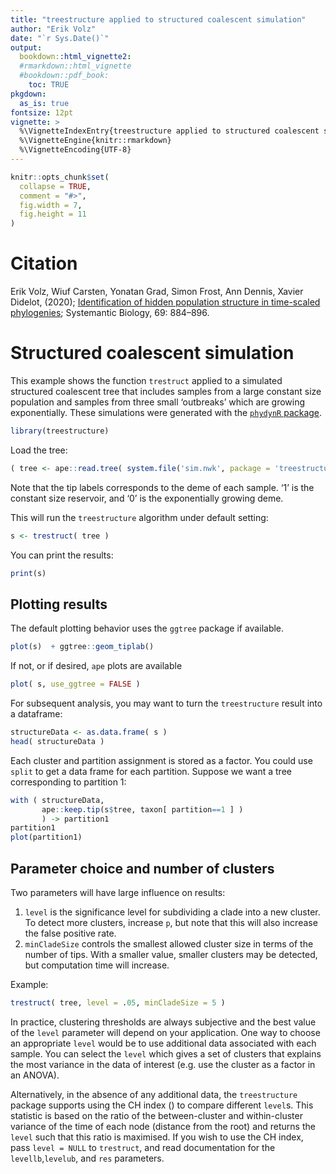 ```yaml
---
title: "treestructure applied to structured coalescent simulation"
author: "Erik Volz"
date: "`r Sys.Date()`"
output: 
  bookdown::html_vignette2:
  #rmarkdown::html_vignette
  #bookdown::pdf_book:
    toc: TRUE
pkgdown:
  as_is: true
fontsize: 12pt
vignette: >
  %\VignetteIndexEntry{treestructure applied to structured coalescent simulation}
  %\VignetteEngine{knitr::rmarkdown}
  %\VignetteEncoding{UTF-8}
---
```


```r
knitr::opts_chunk$set(
  collapse = TRUE,
  comment = "#>",
  fig.width = 7,
  fig.height = 11
)
```


# Citation

Erik Volz, Wiuf Carsten, Yonatan Grad, Simon Frost, Ann Dennis, Xavier Didelot, 
(2020); [Identification of hidden population structure in time-scaled phylogenies](https://academic.oup.com/sysbio/article/69/5/884/5734655); 
Systemantic Biology, 69: 884–896.


# Structured coalescent simulation 

This example shows the function `trestruct` applied to a simulated structured 
coalescent tree that includes samples from a large constant size population and 
samples from three small 'outbreaks' which are growing exponentially. 
These simulations were generated with the [`phydynR` package](https://emvolz-phylodynamics.github.io/phydynR). 

```r
library(treestructure)
```

Load the tree: 

```r
( tree <- ape::read.tree( system.file('sim.nwk', package = 'treestructure') ) ) 
```


Note that the tip labels corresponds to the deme of each sample. 
'1' is the constant size reservoir, and '0' is the exponentially growing deme. 


This will run the `treestructure` algorithm under default setting: 
```r
s <- trestruct( tree ) 
```

You can print the results: 

```r
print(s) 
```

## Plotting results

The default plotting behavior uses the `ggtree` package if available. 
```r
plot(s)  + ggtree::geom_tiplab() 
```

If not, or if desired, `ape` plots are available
```r
plot( s, use_ggtree = FALSE )
```


For subsequent analysis, you may want to turn the `treestructure` result into a 
dataframe: 
```r
structureData <- as.data.frame( s ) 
head( structureData )
```

Each cluster and partition assignment is stored as a factor. You could use `split` 
to get a data frame for each partition. 
Suppose we want a tree corresponding to partition 1: 
```r
with ( structureData, 
       ape::keep.tip(s$tree, taxon[ partition==1 ] ) 
       ) -> partition1
partition1
plot(partition1)
```


## Parameter choice and number of clusters

Two parameters will have large influence on results: 

1. `level` is the significance level for subdividing a clade into a new cluster. 
To detect more clusters, increase `p`, but note that this will also increase the 
false positive rate. 
2. `minCladeSize` controls the smallest allowed cluster size in terms of the 
number of tips. With a smaller value, smaller clusters may be detected, but 
computation time will increase. 

Example: 
```r
trestruct( tree, level = .05, minCladeSize = 5 )
```

In practice, clustering thresholds are always subjective and the best value of 
the `level` parameter will depend on your application. 
One way to choose an appropriate `level` would be to use additional data associated 
with each sample. You can select the `level` which gives a set of clusters that 
explains the most variance in the data of interest (e.g. use the cluster as a 
factor in an ANOVA). 

Alternatively, in the absence of any additional data, the `treestructure` package 
supports using the CH index (\url{https://en.wikipedia.org/wiki/Calinski–Harabasz_index}) 
to compare different `level`s. This statistic is based on the ratio of the 
between-cluster and within-cluster variance of the time of each node 
(distance from the root) and returns the `level` such that this ratio is maximised. 
If you wish to use the CH index, pass `level = NULL` to `trestruct`, and 
read documentation for the `levellb`,`levelub`, and `res` parameters. 
